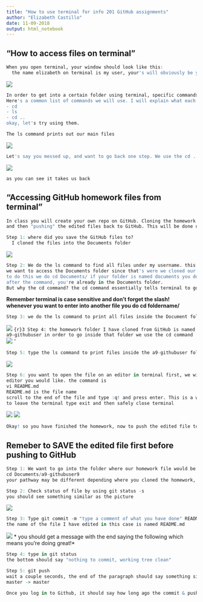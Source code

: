 ```yaml
---
title: "How to use terminal for info 201 GitHub assignments"
author: "Elizabeth Castillo"
date: 11-09-2018
output: html_notebook
---
```

"How to access files on terminal"
---

```r
When you open terminal, your window should look like this:
  the name elizabeth on terminal is my user, your's will obviously be your name or something different
```
![](Desktop/terminalpage1.png)

```r
In order to get into a certain folder using terminal, specific commands need to be known first.
Here's a common list of commands we will use. I will explain what each of them do later on. 
- cd 
- ls
- cd ..
okay, let's try using them.
```

```r
The ls command prints out our main files 
```

![](Desktop/terminal2.png)
```r
Let's say you messed up, and want to go back one step. We use the cd .. command.
```
![](Desktop/term3.png)
```r
as you can see it takes us back
```


"Accessing GitHub homework files from terminal"
---

```r
In class you will create your own repo on GitHub. Cloning the homework files into your local computer
and then "pushing" the edited files back to GitHub. This will be done using terminal
```
```r
Step 1: where did you save the GitHub files to? 
  I cloned the files into the Documents folder
```
![](Desktop/step4.png)
```r
Step 2: We do the ls command to find all files under my username. this lists basic folders.
we want to access the Documents folder since that's were we cloned our GitHub files
to do this we do cd Documents/ if your folder is named documents you do cd documents/
after the command, you're already in the Documents folder.
But why the cd command? the cd command essentially tells terminal to go inside that certain folder
```

**Remember terminal is case sensitive and don't forget the slash!**
**whenever you want to enter into another file you do cd foldername/**
```r
Step 3: we do the ls command to print all files inside the Document folder on terminal. 
```
![](Desktop/term4.png)
```{r}3
Step 4: the homework folder I have cloned from GitHub is named a9-githubuser in order to go inside that folder we use the cd command 
```
![](Desktop/step5.png)
ˆ
```r
Step 5: type the ls command to print files inside the a9-githubuser folder
```
![](Desktop/step6.png)
```r
Step 6: you want to open the file on an editor in terminal first, we will use vim, but you can use any
editor you would like. the command is
vi README.md 
README.md is the file name
scroll to the end of the file and type :q! and press enter. This is a way to leave the editor.
to leave the terminal type exit and then safely close terminal
```
![](Desktop/step7.png)
![](Desktop/vi.png)
```r
Okay! so you have finished the homework, now to push the edited file to GitHub.
```
**Remeber to SAVE the edited file first before pushing to GitHub**
---
```r
Step 1: We want to go into the folder where our homework file would be 
cd Documents/a9-githubuser9 
your pathway may be different depending where you cloned the homework, but we are using the previous example
```
```r
Step 2: Check status of file by using git status -s
you should see something similar as the picture
```
![](Desktop/tiny.png)
```r
Step 3: Type git commit -m "type a comment of what you have done" README.md 
the name of the file I have edited in this case is named README.md
```
![](Desktop/second.png)
* you should get a message with the end saying the following which means you're doing great!*
```r
Step 4: type in git status 
the bottom should say "nothing to commit, working tree clean"
```
```r
Step 5: git push
wait a couple seconds, the end of the paragraph should say something similar:
master -> master
```

```r
Once you log in to Github, it should say how long ago the commit & push was made, everytime you made a edit to the file and want to push to github, just repeat these steps!
```

